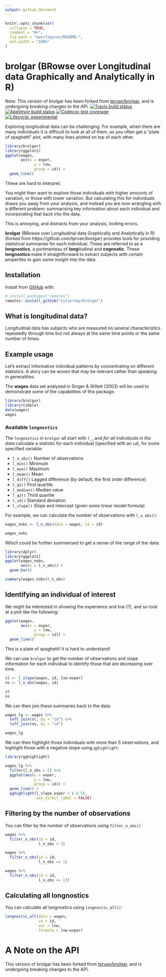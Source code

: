 ```yaml
---
output: github_document
---
```


<!-- README.md is generated from README.Rmd. Please edit that file -->

```r
knitr::opts_chunk$set(
  collapse = TRUE,
  comment = "#>",
  fig.path = "man/figures/README-",
  out.width = "100%"
)
```
# brolgar (BRowse over Longitudinal data Graphically and Analytically in R) 

Note: This version of brolgar has been forked from [tprvan/brolgar](https://github.com/tprvan/brolgar), and is undergoing breaking changes to the API.
<!-- badges: start -->
[![Travis build status](https://travis-ci.org/njtierney/brolgar.svg?branch=master)](https://travis-ci.org/njtierney/brolgar)
[![AppVeyor build status](https://ci.appveyor.com/api/projects/status/github/njtierney/brolgar?branch=master&svg=true)](https://ci.appveyor.com/project/njtierney/brolgar)
[![Codecov test coverage](https://codecov.io/gh/njtierney/brolgar/branch/master/graph/badge.svg)](https://codecov.io/gh/njtierney/brolgar?branch=master)
[![Lifecycle: experimental](https://img.shields.io/badge/lifecycle-experimental-orange.svg)](https://www.tidyverse.org/lifecycle/#experimental)
<!-- badges: end -->

Exploring longitudinal data can be challenging. For example, when there are many individuals it is difficult to look at all of them, as you often get a "plate of spaghetti" plot, with many lines plotted on top of each other. 

```r
library(brolgar)
library(ggplot2)
ggplot(wages, 
       aes(x = exper, 
             y = lnw, 
             group = id)) + 
  geom_line()
```

These are hard to interpret. 

You might then want to explore those individuals with higher amounts of variation, or those with lower variation. But calculating this for individuals draws you away from your analysis, and instead you are now wrangling with a different problem: summarising key information about each individual and incorporating that back into the data. 

This is annoying, and distracts from your analysis, inviting errors.

**brolgar** (BRowse over Longitudinal data Graphically and Analytically in R) (forked from https://github.com/tprvan/brolgar)
provides tools for providing statistical summaries for each individual. These are referred to as a **longnostics**, a portmanteau of **long**itudinal and **cognostic**. These **longnostics** make it straightforward to extract subjects with certain properties to gain some insight into the data. 

## Installation

Install from [GitHub](https://github.com/) with:

``` r
# install.packages("remotes")
remotes::install_github("njtierney/brolgar")
```

## What is longitudinal data?

Longitudinal data has subjects who are measured on several characteristics repeatedly through time but not always at the same time points or the same number of times. 

## Example usage

Let's extract informative individual patterns by concentrating on different statistics. A story can be woven that may be relevant rather than speaking in generalities.

The **wages** data set analysed in Singer & Willett (2003) will be used to demonstrate some of the capabilities of this package.  

```r
library(brolgar)
library(tibble)
data(wages)
wages
```

### Available `longnostics`

The `longnostics` in `brolgar` all start with `l_`, and *for all individuals in the data* calculate a statistic for each individual (specified with an `id`), for some specified variable:

* `l_n_obs()` Number of observations
* `l_min()` Minimum
* `l_max()` Maximum
* `l_mean()` Mean
* `l_diff()` Lagged difference (by default, the first order difference)
* `l_q1()` First quartile
* `l_median()` Median value
* `l_q3()` Third quartile
* `l_sd()` Standard deviation
* `l_slope()` Slope and intercept (given some linear model formula)

For example, we can calculate the number of observations with `l_n_obs()`:

```r
wages_nobs <- l_n_obs(data = wages, id = id)

wages_nobs
```

Which could be further summarised to get a sense of the range of the data:

```r
library(dplyr)
library(ggplot2)
ggplot(wages_nobs,
       aes(x = l_n_obs)) + 
  geom_bar()

summary(wages_nobs$l_n_obs)
```

## Identifying an individual of interest

We might be interested in showing the experience and lnw (?), and so look at a plot like the following:

```r
ggplot(wages, 
       aes(x = exper, 
             y = lnw, 
             group = id)) + 
  geom_line()
```

This is a plate of spaghetti! It is hard to understand!

We can use `brolgar` to get the number of observations and slope information for each individual to identify those that are decreasing over time.

```r
sl <- l_slope(wages, id, lnw~exper)
ns <- l_n_obs(wages, id)

sl
ns
```

We can then join these summaries back to the data:

```r
wages_lg <- wages %>%
  left_join(sl, by = "id") %>%
  left_join(ns, by = "id")

wages_lg
```

We can then highlight those individuals with more than 5 observations, and highlight those with a negative slope using `gghighlight`:

```r
library(gghighlight)

wages_lg %>% 
  filter(l_n_obs > 5) %>%
  ggplot(aes(x = exper, 
             y = lnw, 
             group = id)) + 
  geom_line() +
  gghighlight(l_slope_exper < (-0.5),
              use_direct_label = FALSE)
```

## Filtering by the number of observations

You can filter by the number of observations using `filter_n_obs()`

```r
wages %>%
  filter_n_obs(id = id,
               l_n_obs > 3)

wages %>%
  filter_n_obs(id = id,
               l_n_obs == 1)

wages %>%
  filter_n_obs(id = id,
               l_n_obs >= 13)


```


## Calculating all longnostics

You can calculate all longnostics using `longnostic_all()`:

```r

longnostic_all(data = wages,
               id = id,
               var = lnw,
               formula = lnw~exper)

```


# A Note on the API

This version of brolgar has been forked from [tprvan/brolgar](https://github.com/tprvan/brolgar), and is undergoing breaking changes to the API.

